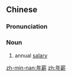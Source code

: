 ==Chinese==
{{zh-forms}}

===Pronunciation===
{{zh-pron
|m=niánxīn
|c=nin4 san1
|mn=nî-sin
|cat=n
}}

===Noun===
{{zh-noun}}

# annual [[salary]]

[[zh-min-nan:年薪]]
[[zh:年薪]]